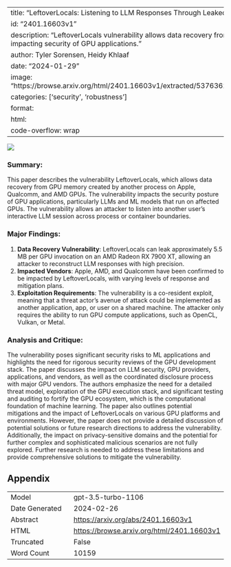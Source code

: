 
---
title: "LeftoverLocals: Listening to LLM Responses Through Leaked GPU Local Memory"
id: "2401.16603v1"
description: "LeftoverLocals vulnerability allows data recovery from GPU memory, impacting security of GPU applications."
author: Tyler Sorensen, Heidy Khlaaf
date: "2024-01-29"
image: "https://browse.arxiv.org/html/2401.16603v1/extracted/5376362/pics/screenshot.png"
categories: ['security', 'robustness']
format:
  html:
    code-overflow: wrap
---

![](https://browse.arxiv.org/html/2401.16603v1/extracted/5376362/pics/screenshot.png)

### Summary:
This paper describes the vulnerability LeftoverLocals, which allows data recovery from GPU memory created by another process on Apple, Qualcomm, and AMD GPUs. The vulnerability impacts the security posture of GPU applications, particularly LLMs and ML models that run on affected GPUs. The vulnerability allows an attacker to listen into another user's interactive LLM session across process or container boundaries.

### Major Findings:
1. **Data Recovery Vulnerability**: LeftoverLocals can leak approximately 5.5 MB per GPU invocation on an AMD Radeon RX 7900 XT, allowing an attacker to reconstruct LLM responses with high precision.
2. **Impacted Vendors**: Apple, AMD, and Qualcomm have been confirmed to be impacted by LeftoverLocals, with varying levels of response and mitigation plans.
3. **Exploitation Requirements**: The vulnerability is a co-resident exploit, meaning that a threat actor's avenue of attack could be implemented as another application, app, or user on a shared machine. The attacker only requires the ability to run GPU compute applications, such as OpenCL, Vulkan, or Metal.

### Analysis and Critique:
The vulnerability poses significant security risks to ML applications and highlights the need for rigorous security reviews of the GPU development stack. The paper discusses the impact on LLM security, GPU providers, applications, and vendors, as well as the coordinated disclosure process with major GPU vendors. The authors emphasize the need for a detailed threat model, exploration of the GPU execution stack, and significant testing and auditing to fortify the GPU ecosystem, which is the computational foundation of machine learning. The paper also outlines potential mitigations and the impact of LeftoverLocals on various GPU platforms and environments. However, the paper does not provide a detailed discussion of potential solutions or future research directions to address the vulnerability. Additionally, the impact on privacy-sensitive domains and the potential for further complex and sophisticated malicious scenarios are not fully explored. Further research is needed to address these limitations and provide comprehensive solutions to mitigate the vulnerability.

## Appendix

|          |          |
|----------|----------|
| Model     | gpt-3.5-turbo-1106       |
| Date Generated     | 2024-02-26       |
| Abstract | [https://arxiv.org/abs/2401.16603v1](https://arxiv.org/abs/2401.16603v1)        |
| HTML     | [https://browse.arxiv.org/html/2401.16603v1](https://browse.arxiv.org/html/2401.16603v1)       |
| Truncated       | False       |
| Word Count       | 10159       |